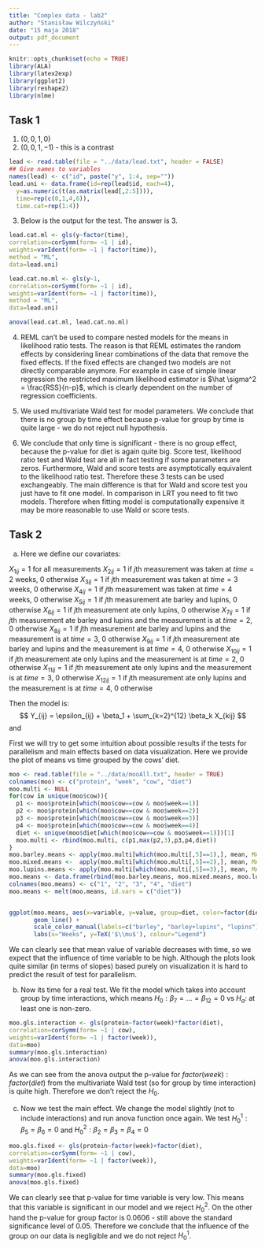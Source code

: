```yaml
---
title: "Complex data - lab2"
author: "Stanisław Wilczyński"
date: "15 maja 2018"
output: pdf_document
---
```


```r
knitr::opts_chunk$set(echo = TRUE)
library(ALA)
library(latex2exp)
library(ggplot2)
library(reshape2)
library(nlme)
```

## Task 1 ##

1. $(0,0,1,0)$
2. $(0,0,1,-1)$ -  this is a contrast
```r
lead <- read.table(file = "../data/lead.txt", header = FALSE)
## Give names to variables
names(lead) <- c("id", paste("y", 1:4, sep=""))
lead.uni <- data.frame(id=rep(lead$id, each=4),
  y=as.numeric(t(as.matrix(lead[,2:5]))),
  time=rep(c(0,1,4,6)),
  time.cat=rep(1:4))

```


3. Below is the output for the test. The answer is 3.
```r
lead.cat.ml <- gls(y~factor(time),
correlation=corSymm(form= ~1 | id),
weights=varIdent(form= ~1 | factor(time)),
method = "ML",
data=lead.uni)

lead.cat.no.ml <- gls(y~1,
correlation=corSymm(form= ~1 | id),
weights=varIdent(form= ~1 | factor(time)),
method = "ML",
data=lead.uni)

anova(lead.cat.ml, lead.cat.no.ml)
```

4. REML can't be used to compare nested models for the means in likelihood ratio tests. The reason is that REML estimates the random effects by considering linear combinations of the data that remove the fixed effects. If the fixed effects are changed two models are not directly comparable anymore. For example in case of simple linear regression the restricted maximum likelihood estimator is $\hat \sigma^2 = \frac{RSS}{n-p}$, which is clearly dependent on the number of regression coefficients.

5. We used multivariate Wald test for model parameters. We conclude that there is no group by time effect because p-value for group by time is quite large - we do not reject null hypothesis. 

6. We conclude that only time is significant - there is no group effect, because the p-value for diet is again quite big. Score test, likelihood ratio test and Wald test are all in fact testing if some parameters are zeros. Furthermore, Wald and score tests are asymptotically equivalent to the likelihood ratio test. Therefore these 3 tests can be used exchangeably. The main difference is that for Wald and score test you just have to fit one model. In comparison in LRT you need to fit two models. Therefore when fitting model is computationally expensive it may be more reasonable to use Wald or score tests.



## Task 2 ##

a) Here we define our covariates:

$X_{1ij} = 1$ for all measurements \newline
$X_{2ij} = 1$ if $j$th measurement was taken at $time=2$ weeks, 0 otherwise \newline
$X_{3ij} = 1$ if $j$th measurement was taken at $time=3$ weeks, 0 otherwise \newline
$X_{4ij} = 1$ if $j$th measurement was taken at $time=4$ weeks, 0 otherwise \newline
$X_{5ij} = 1$ if $j$th measurement ate barley and lupins, 0 otherwise \newline
$X_{6ij} = 1$ if $j$th measurement ate only lupins, 0 otherwise \newline
$X_{7ij} = 1$ if $j$th measurement ate barley and lupins and the measurement is at $time=2$, 0 otherwise \newline
$X_{8ij} = 1$ if $j$th measurement ate barley and lupins and the measurement is at $time=3$, 0 otherwise \newline
$X_{9ij} = 1$ if $j$th measurement ate barley and lupins and the measurement is at $time=4$, 0 otherwise \newline
$X_{10ij} = 1$ if $j$th measurement ate only lupins and the measurement is at $time=2$, 0 otherwise \newline
$X_{11ij} = 1$ if $j$th measurement ate only lupins and the measurement is at $time=3$, 0 otherwise \newline
$X_{12ij} = 1$ if $j$th measurement ate only lupins and the measurement is at $time=4$, 0 otherwise \newline

Then the model is:
$$
Y_{ij} = \epsilon_{ij} + \beta_1 + \sum_{k=2}^{12} \beta_k X_{kij} 
$$
and

\begin{eqnarray*}
\mu_{b1} &= \beta_1 \\
\mu_{b2} &= \beta_1 + \beta_2 \\
\mu_{b3} &= \beta_1 + \beta_3 \\
\mu_{b4} &= \beta_1 + \beta_4 \\
\mu_{lb1} &= \beta_1 + \beta_5 \\
\mu_{lb2} &= \beta_1 + \beta_2 + \beta_5 + \beta_7 \\
\mu_{lb3} &= \beta_1 + \beta_3 + \beta_5 + \beta_8 \\
\mu_{lb4} &= \beta_1 + \beta_4 + \beta_5 + \beta_9 \\
\mu_{l1} &= \beta_1 + \beta_6 \\
\mu_{l2} &= \beta_1 + \beta_2 + \beta_6 + \beta_{10} \\
\mu_{l3} &= \beta_1 + \beta_3 + \beta_6 + \beta_{11} \\
\mu_{l4} &= \beta_1 + \beta_4 + \beta_6 + \beta_{12} \\
\end{eqnarray*}



First we will try to get some intuition about possible results if the tests for parallelism and main effects based on data visualization. Here we provide the plot of means vs time grouped by the cows' diet.

```r
moo <- read.table(file = "../data/mooAll.txt", header = TRUE)
colnames(moo) <- c("protein", "week", "cow", "diet")
moo.multi <- NULL
for(cow in unique(moo$cow)){
  p1 <- moo$protein[which(moo$cow==cow & moo$week==1)]
  p2 <- moo$protein[which(moo$cow==cow & moo$week==2)]
  p3 <- moo$protein[which(moo$cow==cow & moo$week==3)]
  p4 <- moo$protein[which(moo$cow==cow & moo$week==4)]
  diet <- unique(moo$diet[which(moo$cow==cow & moo$week==1)])[1]
  moo.multi <- rbind(moo.multi, c(p1,max(p2,3),p3,p4,diet))
} 
moo.barley.means <- apply(moo.multi[which(moo.multi[,5]==1),], mean, MARGIN = 2, na.rm=TRUE)
moo.mixed.means <-  apply(moo.multi[which(moo.multi[,5]==2),], mean, MARGIN = 2, na.rm=TRUE)
moo.lupins.means <- apply(moo.multi[which(moo.multi[,5]==3),], mean, MARGIN = 2, na.rm=TRUE)
moo.means <- data.frame(rbind(moo.barley.means, moo.mixed.means, moo.lupins.means))
colnames(moo.means) <- c("1", "2", "3", "4", "diet")
moo.means <- melt(moo.means, id.vars = c("diet"))


ggplot(moo.means, aes(x=variable, y=value, group=diet, color=factor(diet))) +
       geom_line() +
       scale_color_manual(labels=c("barley", "barley+lupins", "lupins"), values=c("blue", "red", "green")) +
       labs(x="Weeks", y=TeX('$\\mu$'), colour="Legend")

```
We can clearly see that mean value of \textbf{protein} variable decreases with time, so we expect that the influence of time variable to be high. Although the plots look quite similar (in terms of slopes) based purely on visualization it is hard to predict the result of test for parallelism.

b) Now its time for a real test. We fit the model which takes into account group by time interactions, which means $H_0 : \beta_7 = \ldots = \beta_{12} = 0$ vs $H_a :$ at least one is non-zero.
```r
moo.gls.interaction <- gls(protein~factor(week)*factor(diet),
correlation=corSymm(form= ~1 | cow),
weights=varIdent(form= ~1 | factor(week)),
data=moo)
summary(moo.gls.interaction)
anova(moo.gls.interaction)
```
As we can see from the anova output the p-value for $factor(week):factor(diet)$ from the multivariate Wald test (so for group by time interaction) is quite high. Therefore we don't reject the $H_0$.

c) Now we test the main effect. We change the model slightly (not to include interactions) and run anova function once again. We test $H_0^1: \beta_5 = \beta_6 = 0$ and $H_0^2: \beta_2 = \beta_3 = \beta_4 = 0$
```r
moo.gls.fixed <- gls(protein~factor(week)+factor(diet),
correlation=corSymm(form= ~1 | cow),
weights=varIdent(form= ~1 | factor(week)),
data=moo)
summary(moo.gls.fixed)
anova(moo.gls.fixed)
```
We can clearly see that p-value for time variable is very low. This means that this variable is significant in our model and we reject $H_0^2$. On the other hand the p-value for group factor is $0.0606$ - still above the standard significance level of $0.05$. Therefore we conclude that the influence of the group on our data is negligible and we do not reject $H_0^1$.